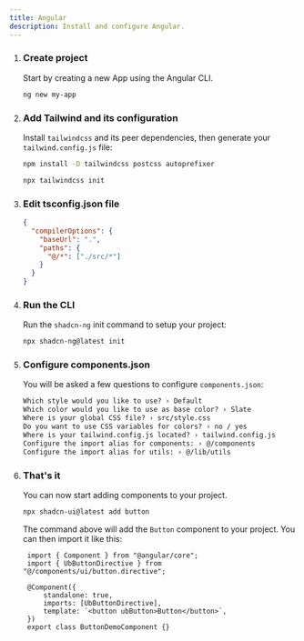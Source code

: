 ```yaml
---
title: Angular
description: Install and configure Angular.
---
```



<Steps>

1. ### Create project

   Start by creating a new App using the Angular CLI.

   ```bash
   ng new my-app
   ```

2. ### Add Tailwind and its configuration

   Install `tailwindcss` and its peer dependencies, then generate your `tailwind.config.js` file:

   ```bash
   npm install -D tailwindcss postcss autoprefixer

   npx tailwindcss init
   ```

3. ### Edit tsconfig.json file

   ```json {3-6} showLineNumbers
   {
     "compilerOptions": {
       "baseUrl": ".",
       "paths": {
         "@/*": ["./src/*"]
       }
     }
   }
   ```

4. ### Run the CLI

   Run the `shadcn-ng` init command to setup your project:

   ```bash
   npx shadcn-ng@latest init
   ```

5. ### Configure components.json

   You will be asked a few questions to configure `components.json`:

   ```txt showLineNumbers
   Which style would you like to use? › Default
   Which color would you like to use as base color? › Slate
   Where is your global CSS file? › src/style.css
   Do you want to use CSS variables for colors? › no / yes
   Where is your tailwind.config.js located? › tailwind.config.js
   Configure the import alias for components: › @/components
   Configure the import alias for utils: › @/lib/utils
   ```

6. ### That's it

   You can now start adding components to your project.

   ```bash
   npx shadcn-ui@latest add button
   ```

   The command above will add the `Button` component to your project. You can then import it like this:

   ```angular-ts showLineNumbers
    import { Component } from "@angular/core";
    import { UbButtonDirective } from "@/components/ui/button.directive";

    @Component({
        standalone: true,
        imports: [UbButtonDirective],
        template: `<button ubButton>Button</button>`,
    })
    export class ButtonDemoComponent {}
   ```

</Steps>
